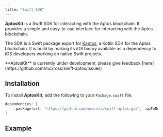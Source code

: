 ```yaml
---
title: "Swift SDK"
---
```


**AptosKit** is a Swift SDK for interacting with the Aptos blockchain.
It provides a simple and easy-to-use interface for interacting with the Aptos
blockchain.

The SDK is a Swift package export for [Kaptos](/ja/build/sdks/community-sdks/kotlin-sdk), a Kotlin SDK for
the Aptos blockchain. It is build by making its iOS binary available as a
dependency to iOS developers working on native Swift projects.


<Aside type="note">
  **AptosKit** is currently under development, please give feedback [here](https://github.com/mcxross/swift-aptos/issues)
</Aside>

## Installation

To install **AptosKit**, add the following to your `Package.swift` file:

```swift filename="Package.swift"
dependencies: [
    .package(url: "https://github.com/mcxross/swift-aptos.git", .upToNextMajor(from: <version>))
]
```

## Example

<CardGrid>
  <LinkCard href="/ja/build/sdks/community-sdks/kotlin-sdk/for-ios-devs/getting-started" title="Quickstart" description="Integrate Aptos in < 5 minutes" />

  <LinkCard href="https://github.com/mcxross/swift-aptos/tree/main/iOSDemo/iOSDemo" title="iOS Demo" description="Sample iOS app using AptosKit" target="_blank" />
</CardGrid>
